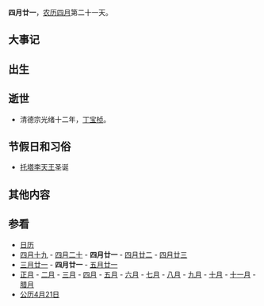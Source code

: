 {{Lunar04Calendar}}
'''四月廿一'''，[[农历|农历]][[四月_(农历)|四月]]第二十一天。

==大事记==

==出生==

==逝世==
*清德宗光绪十二年，[[丁宝桢|丁宝桢]]。

==节假日和习俗==
*[[托塔李天王|托塔李天王]]圣诞

==其他内容==

==参看==
*[[历史上的今天|日历]]
*[[四月十九|四月十九]] - [[四月二十|四月二十]] - '''四月廿一''' - [[四月廿二|四月廿二]] - [[四月廿三|四月廿三]]
*[[三月廿一|三月廿一]] - '''四月廿一''' - [[五月廿一|五月廿一]]
*[[正月|正月]] - [[二月_(农历)|二月]] - [[三月_(农历)|三月]] - [[四月_(农历)|四月]] - [[五月_(农历)|五月]] - [[六月_(农历)|六月]] - [[七月_(农历)|七月]] - [[八月_(农历)|八月]] - [[九月_(农历)|九月]] - [[十月_(农历)|十月]] - [[十一月_(农历)|十一月]] - [[腊月|腊月]]
*[[公历|公历]][[4月21日|4月21日]]